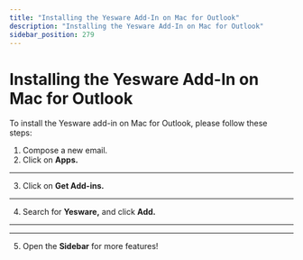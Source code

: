 ```yaml
---
title: "Installing the Yesware Add-In on Mac for Outlook"
description: "Installing the Yesware Add-In on Mac for Outlook"
sidebar_position: 279
---
```


# Installing the Yesware Add-In on Mac for Outlook

To install the Yesware add-in on Mac for Outlook, please follow these steps: 
1. Compose a new email.
2. Click on **Apps.**
****
3. Click on **Get Add-ins.**
****
4. Search for **Yesware,** and click **Add.**
****
****
5. Open the **Sidebar** for more features!